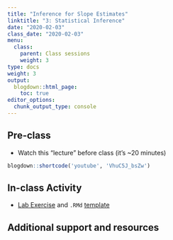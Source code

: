 ```yaml
---
title: "Inference for Slope Estimates"
linktitle: "3: Statistical Inference"
date: "2020-02-03"
class_date: "2020-02-03"
menu:
  class:
    parent: Class sessions
    weight: 3
type: docs
weight: 3
output:
  blogdown::html_page:
    toc: true
editor_options: 
  chunk_output_type: console
---
```


## Pre-class

- Watch this "lecture" before class (it's ~20 minutes)

```r
blogdown::shortcode('youtube', 'VhuC5J_bsZw')
```


## In-class Activity

- [Lab Exercise](http://sds291.netlify.com/03/03-lab.Rmd) and `.RMd` [template]((http://sds291.netlify.com/03/03-lab_RMDtemplate.Rmd))

## Additional support and resources

